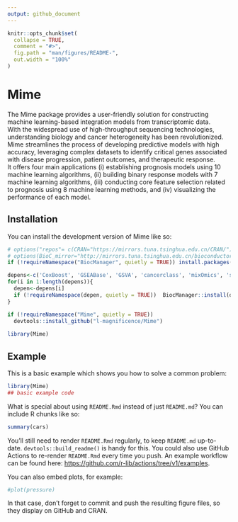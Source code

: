 ```yaml
---
output: github_document
---
```


<!-- README.md is generated from README.Rmd. Please edit that file -->

```r
knitr::opts_chunk$set(
  collapse = TRUE,
  comment = "#>",
  fig.path = "man/figures/README-",
  out.width = "100%"
)
```

# Mime

<!-- badges: start -->
<!-- badges: end -->

The Mime package provides a user-friendly solution for constructing machine learning-based integration models from transcriptomic data.  
With the widespread use of high-throughput sequencing technologies, understanding biology and cancer heterogeneity has been revolutionized. Mime streamlines the process of developing predictive models with high accuracy, leveraging complex datasets to identify critical genes associated with disease progression, patient outcomes, and therapeutic response.  
It offers four main applications (i) establishing prognosis models using 10 machine learning algorithms, (ii) building binary response models with 7 machine learning algorithms, (iii) conducting core feature selection related to prognosis using 8 machine learning methods, and (iv) visualizing the performance of each model.

## Installation

You can install the development version of Mime like so:

``` r
# options("repos"= c(CRAN="https://mirrors.tuna.tsinghua.edu.cn/CRAN/"))
# options(BioC_mirror="http://mirrors.tuna.tsinghua.edu.cn/bioconductor/")
if (!requireNamespace("BiocManager", quietly = TRUE)) install.packages("BiocManager")

depens<-c('CoxBoost', 'GSEABase', 'GSVA', 'cancerclass', 'mixOmics', 'sparrow', 'sva' )
for(i in 1:length(depens)){
  depen<-depens[i]
  if (!requireNamespace(depen, quietly = TRUE))  BiocManager::install(depen,update = FALSE)
}

if (!requireNamespace("Mime", quietly = TRUE))
  devtools::install_github("l-magnificence/Mime")
  
library(Mime)
```

## Example

This is a basic example which shows you how to solve a common problem:

```r
library(Mime)
## basic example code
```

What is special about using `README.Rmd` instead of just `README.md`? You can include R chunks like so:

```r
summary(cars)
```

You'll still need to render `README.Rmd` regularly, to keep `README.md` up-to-date. `devtools::build_readme()` is handy for this. You could also use GitHub Actions to re-render `README.Rmd` every time you push. An example workflow can be found here: <https://github.com/r-lib/actions/tree/v1/examples>.

You can also embed plots, for example:

```r
#plot(pressure)
```

In that case, don't forget to commit and push the resulting figure files, so they display on GitHub and CRAN.
